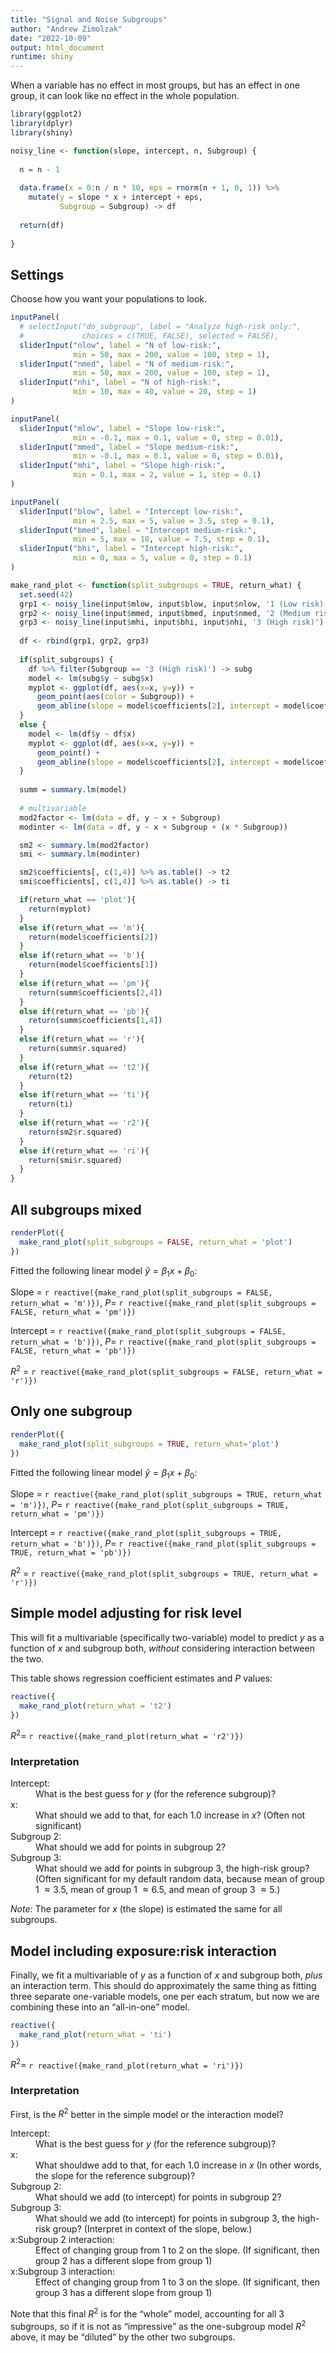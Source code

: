 ```yaml
---
title: "Signal and Noise Subgroups"
author: "Andrew Zimolzak"
date: "2022-10-09"
output: html_document
runtime: shiny
---
```


When a variable has no effect in most groups, but has an effect in one group,
it can look like no effect in the whole population.

```r
library(ggplot2)
library(dplyr)
library(shiny)
```

```r
noisy_line <- function(slope, intercept, n, Subgroup) {
  
  n = n - 1
  
  data.frame(x = 0:n / n * 10, eps = rnorm(n + 1, 0, 1)) %>%
    mutate(y = slope * x + intercept + eps,
           Subgroup = Subgroup) -> df
  
  return(df)
  
}
```




## Settings

Choose how you want your populations to look.

```r
inputPanel(
  # selectInput("do_subgroup", label = "Analyze high-risk only:",
  #             choices = c(TRUE, FALSE), selected = FALSE),
  sliderInput("nlow", label = "N of low-risk:",
              min = 50, max = 200, value = 100, step = 1),
  sliderInput("nmed", label = "N of medium-risk:",
              min = 50, max = 200, value = 100, step = 1),
  sliderInput("nhi", label = "N of high-risk:",
              min = 10, max = 40, value = 20, step = 1)
)

inputPanel(
  sliderInput("mlow", label = "Slope low-risk:",
              min = -0.1, max = 0.1, value = 0, step = 0.01),
  sliderInput("mmed", label = "Slope medium-risk:",
              min = -0.1, max = 0.1, value = 0, step = 0.01),
  sliderInput("mhi", label = "Slope high-risk:",
              min = 0.1, max = 2, value = 1, step = 0.1)
)

inputPanel(
  sliderInput("blow", label = "Intercept low-risk:",
              min = 2.5, max = 5, value = 3.5, step = 0.1),
  sliderInput("bmed", label = "Intercept medium-risk:",
              min = 5, max = 10, value = 7.5, step = 0.1),
  sliderInput("bhi", label = "Intercept high-risk:",
              min = 0, max = 5, value = 0, step = 0.1)
)
```


```r
make_rand_plot <- function(split_subgroups = TRUE, return_what) {
  set.seed(42)
  grp1 <- noisy_line(input$mlow, input$blow, input$nlow, '1 (Low risk)')
  grp2 <- noisy_line(input$mmed, input$bmed, input$nmed, '2 (Medium risk)')
  grp3 <- noisy_line(input$mhi, input$bhi, input$nhi, '3 (High risk)')
  
  df <- rbind(grp1, grp2, grp3)
  
  if(split_subgroups) {
    df %>% filter(Subgroup == '3 (High risk)') -> subg
    model <- lm(subg$y ~ subg$x)
    myplot <- ggplot(df, aes(x=x, y=y)) +
      geom_point(aes(color = Subgroup)) +
      geom_abline(slope = model$coefficients[2], intercept = model$coefficients[1])
  }
  else {
    model <- lm(df$y ~ df$x)
    myplot <- ggplot(df, aes(x=x, y=y)) +
      geom_point() +
      geom_abline(slope = model$coefficients[2], intercept = model$coefficients[1])
  }
  
  summ = summary.lm(model)
  
  # multivariable
  mod2factor <- lm(data = df, y ~ x + Subgroup)
  modinter <- lm(data = df, y ~ x + Subgroup + (x * Subgroup))

  sm2 <- summary.lm(mod2factor)
  smi <- summary.lm(modinter)

  sm2$coefficients[, c(1,4)] %>% as.table() -> t2
  smi$coefficients[, c(1,4)] %>% as.table() -> ti

  if(return_what == 'plot'){
    return(myplot)
  }
  else if(return_what == 'm'){
    return(model$coefficients[2])
  }
  else if(return_what == 'b'){
    return(model$coefficients[1])
  }
  else if(return_what == 'pm'){
    return(summ$coefficients[2,4])
  }
  else if(return_what == 'pb'){
    return(summ$coefficients[1,4])
  }
  else if(return_what == 'r'){
    return(summ$r.squared)
  }
  else if(return_what == 't2'){
    return(t2)
  }
  else if(return_what == 'ti'){
    return(ti)
  }
  else if(return_what == 'r2'){
    return(sm2$r.squared)
  }
  else if(return_what == 'ri'){
    return(smi$r.squared)
  }
}
```




## All subgroups mixed

```r
renderPlot({
  make_rand_plot(split_subgroups = FALSE, return_what = 'plot')
})
```

Fitted the following linear model $\hat{y} = \beta_1 x + \beta_0$:

Slope = `r reactive({make_rand_plot(split_subgroups = FALSE, return_what = 'm')})`,
$P=$ `r reactive({make_rand_plot(split_subgroups = FALSE, return_what = 'pm')})`

Intercept = `r reactive({make_rand_plot(split_subgroups = FALSE, return_what = 'b')})`,
$P=$ `r reactive({make_rand_plot(split_subgroups = FALSE, return_what = 'pb')})`

$R^2$ = `r reactive({make_rand_plot(split_subgroups = FALSE, return_what = 'r')})`




## Only one subgroup

```r
renderPlot({
  make_rand_plot(split_subgroups = TRUE, return_what='plot')
})
```

Fitted the following linear model $\hat{y} = \beta_1 x + \beta_0$:

Slope = `r reactive({make_rand_plot(split_subgroups = TRUE, return_what = 'm')})`,
$P=$ `r reactive({make_rand_plot(split_subgroups = TRUE, return_what = 'pm')})`

Intercept = `r reactive({make_rand_plot(split_subgroups = TRUE, return_what = 'b')})`,
$P=$ `r reactive({make_rand_plot(split_subgroups = TRUE, return_what = 'pb')})`

$R^2$ = `r reactive({make_rand_plot(split_subgroups = TRUE, return_what = 'r')})`




## Simple model adjusting for risk level

This will fit a multivariable (specifically two-variable) model to predict $y$ as a function of $x$ and subgroup both, *without* considering interaction between the two.

This table shows regression coefficient estimates and $P$ values:


```r
reactive({
  make_rand_plot(return_what = 't2')
})
```

$R^2 =$ `r reactive({make_rand_plot(return_what = 'r2')})`

### Interpretation

Intercept:
: What is the best guess for $y$ (for the reference subgroup)?

x:
: What should we add to that, for each 1.0 increase in $x$? (Often not significant)

Subgroup 2:
: What should we add for points in subgroup 2?

Subgroup 3:
: What should we add for points in subgroup 3, the high-risk group? (Often significant for my default random data, because mean of group 1 $\approx 3.5$, mean of group 1 $\approx 6.5$, and mean of group 3 $\approx 5$.)

*Note:* The parameter for $x$ (the slope) is estimated the same for all subgroups.




## Model including exposure:risk interaction

Finally, we fit a multivariable of $y$ as a function of $x$ and subgroup both, *plus* an interaction term. This should do approximately the same thing as fitting three separate one-variable models, one per each stratum, but now we are combining these into an "all-in-one" model.

```r
reactive({
  make_rand_plot(return_what = 'ti')
})

```

$R^2 =$ `r reactive({make_rand_plot(return_what = 'ri')})`

### Interpretation

First, is the $R^2$ better in the simple model or the interaction model?

Intercept:
: What is the best guess for $y$ (for the reference subgroup)?

x:
: What shouldwe add to that, for each 1.0 increase in $x$ (In other words, the slope for the reference subgroup)?

Subgroup 2:
: What should we add (to intercept) for points in subgroup 2?

Subgroup 3:
: What should we add (to intercept) for points in subgroup 3, the high-risk group? (Interpret in context of the slope, below.)

x:Subgroup 2 interaction:
: Effect of changing group from 1 to 2 on the slope. (If significant, then group 2 has a different slope from group 1)

x:Subgroup 3 interaction:
: Effect of changing group from 1 to 3 on the slope. (If significant, then group 3 has a different slope from group 1)

Note that this final $R^2$ is for the "whole" model, accounting for all 3 subgroups, so if it is not as "impressive" as the one-subgroup model $R^2$ above, it may be "diluted" by the other two subgroups.
